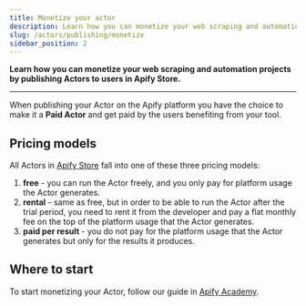 ```yaml
---
title: Monetize your actor
description: Learn how you can monetize your web scraping and automation projects by publishing Actors to users in Apify Store.
slug: /actors/publishing/monetize
sidebar_position: 2
---
```


**Learn how you can monetize your web scraping and automation projects by publishing Actors to users in Apify Store.**

---

When publishing your Actor on the Apify platform you have the choice to make it a **Paid Actor** and get paid by the users benefiting from your tool.

## Pricing models

All Actors in [Apify Store](https://apify.com/store) fall into one of these three pricing models:

1. **free** - you can run the Actor freely, and you only pay for platform usage the Actor generates.
2. **rental** - same as free, but in order to be able to run the Actor after the trial period, you need to rent it from the developer and pay a flat monthly fee on the top of the platform usage that the Actor generates.
3. **paid per result** - you do not pay for the platform usage that the Actor generates but only for the results it produces.

## Where to start

To start monetizing your Actor, follow our guide in [Apify Academy](/academy/get-most-of-actors/monetizing-your-actor).
